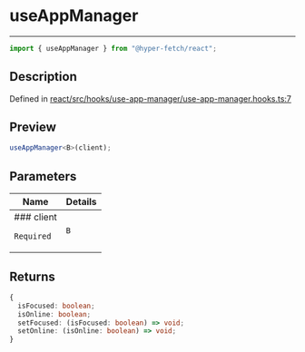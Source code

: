 # useAppManager

<div class="api-docs__separator" data-reactroot="">

---

</div><div class="api-docs__import" data-reactroot="">

```ts
import { useAppManager } from "@hyper-fetch/react";
```

</div><div class="api-docs__section">

## Description

</div><div class="api-docs__description"><span class="api-docs__do-not-parse">

</span></div><p class="api-docs__definition">

Defined in
[react/src/hooks/use-app-manager/use-app-manager.hooks.ts:7](https://github.com/BetterTyped/hyper-fetch/blob/c44d728f/packages/react/src/hooks/use-app-manager/use-app-manager.hooks.ts#L7)

</p><div class="api-docs__section">

## Preview

</div><div class="api-docs__preview fn">

```ts
useAppManager<B>(client);
```

</div><div class="api-docs__section">

## Parameters

</div>
<div class="api-docs__parameters">
<table>
<thead><tr><th>Name</th><th>Details</th></tr></thead>
<tbody><tr param-data="client"><td class="api-docs__param-name required">
### client

`Required`

</td><td class="api-docs__param-type">

`B`

</td></tr></tbody></table></div><div class="api-docs__section">

## Returns

</div><div class="api-docs__returns">

```ts
{
  isFocused: boolean;
  isOnline: boolean;
  setFocused: (isFocused: boolean) => void;
  setOnline: (isOnline: boolean) => void;
}
```

</div>
